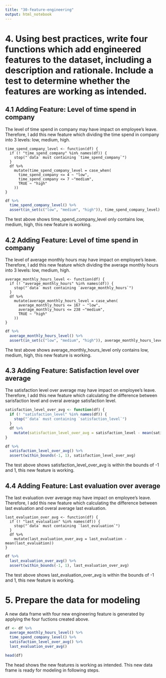 ```yaml
---
title: "30-feature-engineering"
output: html_notebook
---
```



# 4. Using best practices, write four functions which add engineered features to the dataset, including a description and rationale. Include a test to determine whether the features are working as intended. 


## 4.1 Adding Feature: Level of time spend in company

The level of time spend in company may have impact on employee's leave. Therefore, I add this new feature which dividing the time spend in company into 3 levels: low, medium, high.
```r_time_spend_company_level
time_spend_company_level <- function(df) {
  if (! "time_spend_company" %in% names(df)) {
    stop("`data` must containing `time_spend_company`")
  }
  df %>% 
    mutate(time_spend_company_level = case_when(
      time_spend_company <= 4 ~ "low",
      time_spend_company <= 7 ~"medium",
      TRUE ~ "high"
    ))
}
```

```r
df %>% 
  time_spend_company_level() %>% 
  assert(in_set(c("low", "medium", "high")), time_spend_company_level)
```
The test above shows time_spend_company_level only contains low, medium, high, this new feature is working.


## 4.2 Adding Feature: Level of time spend in company

The level of average monthly hours may have impact on employee's leave. Therefore, I add this new feature which dividing the average monthly hours into 3 levels: low, medium, high.
```r_average_monthly_hours_level
average_monthly_hours_level <- function(df) {
  if (! "average_monthly_hours" %in% names(df)) {
    stop("`data` must containing `average_monthly_hours`")
  }
  df %>% 
    mutate(average_monthly_hours_level = case_when(
      average_monthly_hours <= 167 ~ "low",
      average_monthly_hours <= 238 ~"medium",
      TRUE ~ "high"
    ))
}
```

```r
df %>% 
  average_monthly_hours_level() %>% 
  assert(in_set(c("low", "medium", "high")), average_monthly_hours_level)
```
The test above shows average_monthly_hours_level only contains low, medium, high, this new feature is working.


## 4.3 Adding Feature: Satisfaction level over average

The satisfaction level over average may have impact on employee's leave. Therefore, I add this new feature which calculating the difference between sarisfaction level and overal average satisfaction level.
```r
satisfaction_level_over_avg <- function(df) {
  if (! "satisfaction_level" %in% names(df)) {
    stop("`data` must containing `satisfaction_level`")
  }
  df %>% 
    mutate(satisfaction_level_over_avg = satisfaction_level - mean(satisfaction_level))
}
```

```r
df %>% 
  satisfaction_level_over_avg() %>% 
  assert(within_bounds(-1, 1), satisfaction_level_over_avg)
```
The test above shows satisfaction_level_over_avg is within the bounds of -1 and 1, this new feature is working.


## 4.4 Adding Feature: Last evaluation over average

The last evaluation over average may have impact on employee's leave. Therefore, I add this new feature which calculating the difference between last evaluation and overal average last evaluation.

```r_last_evaluation_over_avg
last_evaluation_over_avg <- function(df) {
  if (! "last_evaluation" %in% names(df)) {
    stop("`data` must containing `last_evaluation`")
  }
  df %>% 
    mutate(last_evaluation_over_avg = last_evaluation - mean(last_evaluation))
}
```

```r
df %>% 
  last_evaluation_over_avg() %>% 
  assert(within_bounds(-1, 1), last_evaluation_over_avg)
```
The test above shows last_evaluation_over_avg is within the bounds of -1 and 1, this new feature is working.


# 5. Prepare the data for modeling

A new data frame with four new engineering feature is generated by applying the four fuctions created above.

```r
df <- df %>% 
  average_monthly_hours_level() %>% 
  time_spend_company_level() %>% 
  satisfaction_level_over_avg() %>%
  last_evaluation_over_avg()

head(df)
```

The head shows the new features is working as intended. This new data frame is ready for modeling in following steps. 


